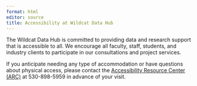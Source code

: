 ```yaml
---
format: html
editor: source
title: Accessibility at Wildcat Data Hub
---
```


The Wildcat Data Hub is committed to providing data and research support that is accessible to all. We encourage all faculty, staff, students, and industry clients to participate in our consultations and project services.

If you anticipate needing any type of accommodation or have questions about physical access, please contact the [Accessibility Resource Center (ARC)](https://www.csuchico.edu/arc/) at 530-898-5959 in advance of your visit.
